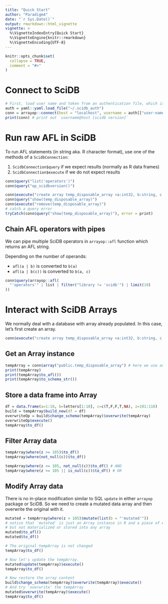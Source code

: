 ```yaml
---
title: "Quick Start"
author: "Paradigm4"
date: "`r Sys.Date()`"
output: rmarkdown::html_vignette
vignette: >
  %\VignetteIndexEntry{Quick Start}
  %\VignetteEngine{knitr::rmarkdown}
  %\VignetteEncoding{UTF-8}
---
```


```r
knitr::opts_chunk$set(
  collapse = TRUE,
  comment = "#>"
)
```

# Connect to SciDB

```r
# First, load user name and token from an authentication file, which is also compatible with iquery.
auth = yaml::yaml.load_file("~/.scidb_auth")
conn = arrayop::connect(host = "localhost", username = auth[["user-name"]], token = auth[["user-password"]])
print(conn) # print out `username@host [scidb version]`
```


# Run raw AFL in SciDB

To run AFL statements (in string aka. R character format), use one of the methods of a `ScidbConnection`:

  1. `ScidbConnection$query` if we expect results (normally as R data frames)
  1. `ScidbConnection$execute` if we do not expect results 
  
```r
conn$query("list('operators')")
conn$query("op_scidbversion()")
```
  
```r
conn$execute("create array temp_disposable_array <a:int32, b:string, c:bool> [z]")
conn$query("show(temp_disposable_array)")
conn$execute("remove(temp_disposable_array)")
# catch a query error
tryCatch(conn$query("show(temp_disposable_array)"), error = print)
```

## Chain AFL operators with pipes

We can pipe multiple SciDB operators in `arrayop::afl` function which returns an AFL string.

Depending on the number of operands:

  - `afl(a | b)` is converted to `b(a)`
  - `afl(a | b(c))` is converted to `b(a, c)`

```r
conn$query(arrayop::afl(
  "'operators'" | list | filter("library != 'scidb'") | limit(10)
))
```


# Interact with SciDB Arrays

We normally deal with a database with array already populated. 
In this case, let's first create an array.
```r
conn$execute("create array temp_disposable_array <a:int32, b:string, c:bool> [z]")
```

## Get an Array instance 

```r
tempArray = conn$array("public.temp_disposable_array") # here we use an explicit "public" namespace which is optional
print(tempArray) 
print(tempArray$to_afl())
print(tempArray$to_schema_str())
```

## Store a data frame into Array
```r
df = data.frame(a=1:10, b=letters[1:10], c=c(T,F,F,T,NA), z=101:110)
build = tempArray$build_new(df = df)
overwriteOp = build$change_schema(tempArray)$overwrite(tempArray)
overwriteOp$execute()
tempArray$to_df()
```

## Filter Array data

```r
tempArray$where(z >= 105)$to_df()
tempArray$where(not_null(c))$to_df()

tempArray$where(z >= 105, not_null(c))$to_df() # AND
tempArray$where(z >= 105 || is_null(c))$to_df() # OR
```
## Modify Array data

There is no in-place modification similar to SQL `update` in either `arrayop` package or SciDB. 
So we need to create a mutated data array and then overwrite the original with it.

```r
mutated = tempArray$where(z > 105)$mutate(list(b = "'mutated'"))
# notice that `mutated` is just an Array instance in R and a piece of AFL for SciDB, 
# but not materialized or stored into any array
mutated$to_afl()
mutated$to_df()

# The original tempArray is not changed
tempArray$to_df()

# Now let's update the tempArray. 
mutated$update(tempArray)$execute()
tempArray$to_df()

# Now restore the array content
build$change_schema(tempArray)$overwrite(tempArray)$execute()
# And try 'overwrite' the tempArray
mutated$overwrite(tempArray)$execute()
tempArray$to_df()

```

